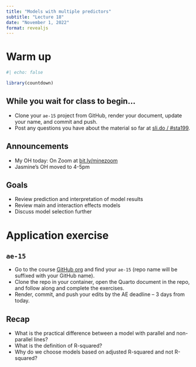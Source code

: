 ```yaml
---
title: "Models with multiple predictors"
subtitle: "Lecture 18"
date: "November 1, 2022"
format: revealjs
---
```


# Warm up

```r
#| echo: false

library(countdown)
```

## While you wait for class to begin...

-   Clone your `ae-15` project from GitHub, render your document, update your name, and commit and push.
-   Post any questions you have about the material so far at [sli.do / #sta199](https://app.sli.do/event/oKXbMbrd8RMEDfLPgEetpn).

## Announcements

-   My OH today: On Zoom at [bit.ly/minezoom](http://bit.ly/minezoom)
-   Jasmine's OH moved to 4-5pm

## Goals

-   Review prediction and interpretation of model results
-   Review main and interaction effects models
-   Discuss model selection further

# Application exercise

## `ae-15`

::: appex
::: nonincremental
-   Go to the course [GitHub org](https://github.com/sta199-f22-1) and find your `ae-15` (repo name will be suffixed with your GitHub name).
-   Clone the repo in your container, open the Quarto document in the repo, and follow along and complete the exercises.
-   Render, commit, and push your edits by the AE deadline -- 3 days from today.
:::
:::

## Recap

::: incremental
-   What is the practical difference between a model with parallel and non-parallel lines?
-   What is the definition of R-squared?
-   Why do we choose models based on adjusted R-squared and not R-squared?
:::
